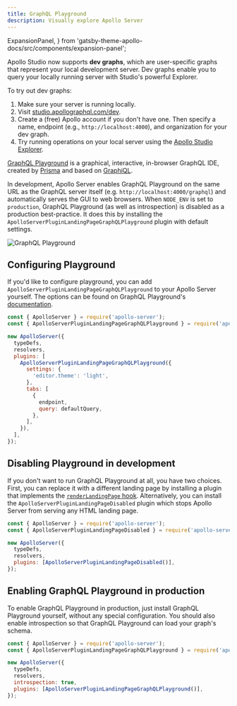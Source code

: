 ```yaml
---
title: GraphQL Playground
description: Visually explore Apollo Server
---
```


  ExpansionPanel,
} from 'gatsby-theme-apollo-docs/src/components/expansion-panel';

<ExpansionPanel title="📣 The Apollo Studio Explorer now supports local development">

Apollo Studio now supports **dev graphs**, which are user-specific graphs that represent your local development server. Dev graphs enable you to query your locally running server with Studio's powerful Explorer.

To try out dev graphs:

1. Make sure your server is running locally.
2. Visit [studio.apollographql.com/dev](https://studio.apollographql.com/dev).
3. Create a (free) Apollo account if you don't have one. Then specify a name, endpoint (e.g., `http://localhost:4000`), and organization for your dev graph.
4. Try running operations on your local server using the [Apollo Studio Explorer](https://www.apollographql.com/docs/studio/explorer/).

</ExpansionPanel>

[GraphQL Playground](https://github.com/graphql/graphql-playground) is a graphical, interactive, in-browser GraphQL IDE, created by [Prisma](https://www.prisma.io/) and based on [GraphiQL](https://github.com/graphql/graphiql).

In development, Apollo Server enables GraphQL Playground on the same URL as the GraphQL server itself (e.g. `http://localhost:4000/graphql`) and automatically serves the GUI to web browsers.  When `NODE_ENV` is set to `production`, GraphQL Playground (as well as introspection) is disabled as a production best-practice. It does this by installing the `ApolloServerPluginLandingPageGraphQLPlayground` plugin with default settings.

![GraphQL Playground](../images/graphql-playground.png)

## Configuring Playground

If you'd like to configure playground, you can add `ApolloServerPluginLandingPageGraphQLPlayground` to your Apollo Server yourself. The options can be found on GraphQL Playground's [documentation](https://github.com/graphql/graphql-playground/#usage).

```js
const { ApolloServer } = require('apollo-server');
const { ApolloServerPluginLandingPageGraphQLPlayground } = require('apollo-server-core');

new ApolloServer({
  typeDefs,
  resolvers,
  plugins: [
    ApolloServerPluginLandingPageGraphQLPlayground({
      settings: {
        'editor.theme': 'light',
      },
      tabs: [
        {
          endpoint,
          query: defaultQuery,
        },
      ],
    }),
  ],
});
```

## Disabling Playground in development

If you don't want to run GraphQL Playground at all, you have two choices. First, you can replace it with a different landing page by installing a plugin that implements the [`renderLandingPage` hook](../integrations/plugins/#renderlandingpage). Alternatively, you can install the `ApolloServerPluginLandingPageDisabled` plugin which stops Apollo Server from serving any HTML landing page.

```js
const { ApolloServer } = require('apollo-server');
const { ApolloServerPluginLandingPageDisabled } = require('apollo-server-core');

new ApolloServer({
  typeDefs,
  resolvers,
  plugins: [ApolloServerPluginLandingPageDisabled()],
});
```

## Enabling GraphQL Playground in production

To enable GraphQL Playground in production, just install GraphQL Playground yourself, without any special configuration. You should also enable introspection so that GraphQL Playground can load your graph's schema.

```js
const { ApolloServer } = require('apollo-server');
const { ApolloServerPluginLandingPageGraphQLPlayground } = require('apollo-server-core');

new ApolloServer({
  typeDefs,
  resolvers,
  introspection: true,
  plugins: [ApolloServerPluginLandingPageGraphQLPlayground()],
});

```
